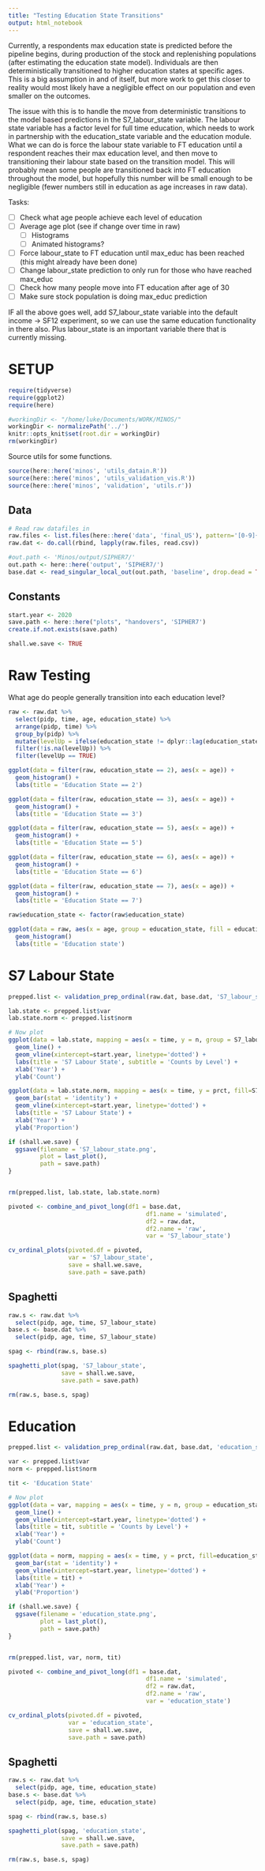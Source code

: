 ```yaml
---
title: "Testing Education State Transitions"
output: html_notebook
---
```


Currently, a respondents max education state is predicted before the pipeline begins, during production of the stock and replenishing populations (after estimating the education state model). Individuals are then deterministically transitioned to higher education states at specific ages. This is a big assumption in and of itself, but more work to get this closer to reality would most likely have a negligible effect on our population and even smaller on the outcomes.

The issue with this is to handle the move from deterministic transitions to the model based predictions in the S7_labour_state variable. The labour state variable has a factor level for full time education, which needs to work in partnership with the education_state variable and the education module. What we can do is force the labour state variable to FT education until a respondent reaches their max education level, and then move to transitioning their labour state based on the transition model. This will probably mean some people are transitioned back into FT education throughout the model, but hopefully this number will be small enough to be negligible (fewer numbers still in education as age increases in raw data).

Tasks:

- [ ] Check what age people achieve each level of education
- [ ] Average age plot (see if change over time in raw)
  - [ ] Histograms
  - [ ] Animated histograms?
- [ ] Force labour_state to FT education until max_educ has been reached (this might already have been done)
- [ ] Change labour_state prediction to only run for those who have reached max_educ
- [ ] Check how many people move into FT education after age of 30
- [ ] Make sure stock population is doing max_educ prediction

IF all the above goes well, add S7_labour_state variable into the default income -> SF12 experiment, so we can use the same education functionality in there also. Plus labour_state is an important variable there that is currently missing.

# SETUP

```r

require(tidyverse)
require(ggplot2)
require(here)

#workingDir <- "/home/luke/Documents/WORK/MINOS/"
workingDir <- normalizePath('../')
knitr::opts_knit$set(root.dir = workingDir)
rm(workingDir)
```

Source utils for some functions.

```r
source(here::here('minos', 'utils_datain.R'))
source(here::here('minos', 'utils_validation_vis.R'))
source(here::here('minos', 'validation', 'utils.r'))
```

## Data

```r
# Read raw datafiles in
raw.files <- list.files(here::here('data', 'final_US'), pattern='[0-9]{4}_US_cohort.csv', full.names = TRUE)
raw.dat <- do.call(rbind, lapply(raw.files, read.csv))

#out.path <- 'Minos/output/SIPHER7/'
out.path <- here::here('output', 'SIPHER7/')
base.dat <- read_singular_local_out(out.path, 'baseline', drop.dead = TRUE)
```

## Constants

```r
start.year <- 2020
save.path <- here::here("plots", "handovers", 'SIPHER7')
create.if.not.exists(save.path)

shall.we.save <- TRUE
```

# Raw Testing

What age do people generally transition into each education level? 

```r
raw <- raw.dat %>%
  select(pidp, time, age, education_state) %>%
  arrange(pidp, time) %>%
  group_by(pidp) %>%
  mutate(levelUp = ifelse(education_state != dplyr::lag(education_state, order_by=time), TRUE, FALSE)) %>%
  filter(!is.na(levelUp)) %>%
  filter(levelUp == TRUE)

ggplot(data = filter(raw, education_state == 2), aes(x = age)) +
  geom_histogram() +
  labs(title = 'Education State == 2')

ggplot(data = filter(raw, education_state == 3), aes(x = age)) +
  geom_histogram() +
  labs(title = 'Education State == 3')

ggplot(data = filter(raw, education_state == 5), aes(x = age)) +
  geom_histogram() +
  labs(title = 'Education State == 5')

ggplot(data = filter(raw, education_state == 6), aes(x = age)) +
  geom_histogram() +
  labs(title = 'Education State == 6')

ggplot(data = filter(raw, education_state == 7), aes(x = age)) +
  geom_histogram() +
  labs(title = 'Education State == 7')

raw$education_state <- factor(raw$education_state)

ggplot(data = raw, aes(x = age, group = education_state, fill = education_state)) +
  geom_histogram()
  labs(title = 'Education state')

```


# S7 Labour State

```r
prepped.list <- validation_prep_ordinal(raw.dat, base.dat, 'S7_labour_state')

lab.state <- prepped.list$var
lab.state.norm <- prepped.list$norm

# Now plot
ggplot(data = lab.state, mapping = aes(x = time, y = n, group = S7_labour_state, colour = S7_labour_state)) +
  geom_line() +
  geom_vline(xintercept=start.year, linetype='dotted') +
  labs(title = 'S7 Labour State', subtitle = 'Counts by Level') +
  xlab('Year') +
  ylab('Count')

ggplot(data = lab.state.norm, mapping = aes(x = time, y = prct, fill=S7_labour_state)) +
  geom_bar(stat = 'identity') +
  geom_vline(xintercept=start.year, linetype='dotted') +
  labs(title = 'S7 Labour State') +
  xlab('Year') +
  ylab('Proportion')

if (shall.we.save) {
  ggsave(filename = 'S7_labour_state.png',
         plot = last_plot(),
         path = save.path)
}


rm(prepped.list, lab.state, lab.state.norm)
```



```r
pivoted <- combine_and_pivot_long(df1 = base.dat, 
                                       df1.name = 'simulated', 
                                       df2 = raw.dat, 
                                       df2.name = 'raw', 
                                       var = 'S7_labour_state')

cv_ordinal_plots(pivoted.df = pivoted, 
                 var = 'S7_labour_state',
                 save = shall.we.save,
                 save.path = save.path)
```

## Spaghetti

```r
raw.s <- raw.dat %>%
  select(pidp, age, time, S7_labour_state)
base.s <- base.dat %>%
  select(pidp, age, time, S7_labour_state)

spag <- rbind(raw.s, base.s)

spaghetti_plot(spag, 'S7_labour_state',
               save = shall.we.save,
               save.path = save.path)

rm(raw.s, base.s, spag)
```

# Education

```r
prepped.list <- validation_prep_ordinal(raw.dat, base.dat, 'education_state')

var <- prepped.list$var
norm <- prepped.list$norm

tit <- 'Education State'

# Now plot
ggplot(data = var, mapping = aes(x = time, y = n, group = education_state, colour = education_state)) +
  geom_line() +
  geom_vline(xintercept=start.year, linetype='dotted') +
  labs(title = tit, subtitle = 'Counts by Level') +
  xlab('Year') +
  ylab('Count')

ggplot(data = norm, mapping = aes(x = time, y = prct, fill=education_state)) +
  geom_bar(stat = 'identity') +
  geom_vline(xintercept=start.year, linetype='dotted') +
  labs(title = tit) +
  xlab('Year') +
  ylab('Proportion')

if (shall.we.save) {
  ggsave(filename = 'education_state.png',
         plot = last_plot(),
         path = save.path)
}


rm(prepped.list, var, norm, tit)
```



```r
pivoted <- combine_and_pivot_long(df1 = base.dat, 
                                       df1.name = 'simulated', 
                                       df2 = raw.dat, 
                                       df2.name = 'raw', 
                                       var = 'education_state')

cv_ordinal_plots(pivoted.df = pivoted, 
                 var = 'education_state',
                 save = shall.we.save,
                 save.path = save.path)
```

## Spaghetti

```r
raw.s <- raw.dat %>%
  select(pidp, age, time, education_state)
base.s <- base.dat %>%
  select(pidp, age, time, education_state)

spag <- rbind(raw.s, base.s)

spaghetti_plot(spag, 'education_state',
               save = shall.we.save,
               save.path = save.path)

rm(raw.s, base.s, spag)
```







```r

```

